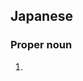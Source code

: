 ==Japanese==
{{ja-kanjitab|て|しま|yomi=k}}

===Proper noun===
{{ja-pos|てしま|proper}}

# {{surname|lang=ja|sort=てしま}}